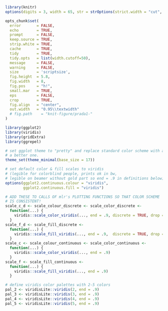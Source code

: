 ```r
library(knitr)
options(digits = 3, width = 65, str = strOptions(strict.width = "cut", vec.len = 3))

opts_chunk$set(
  error       = FALSE,
  echo        = TRUE,
  prompt      = FALSE,
  keep.source = TRUE,
  strip.white = TRUE,
  cache       = TRUE,
  tidy        = TRUE,
  tidy.opts   = list(width.cutoff=50),
  message     = FALSE,
  warning     = FALSE,
  size        = 'scriptsize',
  fig.height  = 5.8,
  fig.width   = 8,
  fig.pos     = "h!",
  small.mar   = TRUE,
  eps         = FALSE,
  crop        = TRUE,
  fig.align   = "center",
  out.width   = "0.95\\textwidth"
  # fig.path    = "knit-figure/prada1-"
)
```

```r
library(ggplot2)
library(viridis)
library(gridExtra)
library(ggrepel)
```

```r
# set ggplot theme to "pretty" and replace standard color scheme with a
# a better one.
theme_set(theme_minimal(base_size = 17))

# set default color & fill scales to viridis
# (legible for colorblind people, prints ok in bw,
# legible on beamer without gold part so end = .9 in definitions below)
options(ggplot2.continuous.colour = "viridis",
        ggplot2.continuous.fill = "viridis")

# ADD THESE TO CALLS OF mlr's PLOTTING FUNCTIONS SO THAT COLOR SCHEME
# IS CONSISTENT!
scale_c_d <- scale_colour_discrete <- scale_color_discrete <-
  function(...) {
    viridis::scale_color_viridis(..., end = .9, discrete = TRUE, drop = TRUE)
  }
scale_f_d <- scale_fill_discrete <-
  function(...) {
    viridis::scale_fill_viridis(..., end = .9,  discrete = TRUE, drop = TRUE)
  }
scale_c <- scale_colour_continuous <- scale_color_continuous <-
  function(...) {
    viridis::scale_color_viridis(..., end = .9)
  }
scale_f <- scale_fill_continuous <-
  function(...) {
    viridis::scale_fill_viridis(..., end = .9)
  }  

# define viridis color palettes with 2-5 colors
pal_2 <- viridisLite::viridis(2, end = .9)
pal_3 <- viridisLite::viridis(3, end = .9)
pal_4 <- viridisLite::viridis(4, end = .9)
pal_5 <- viridisLite::viridis(5, end = .9)
```
